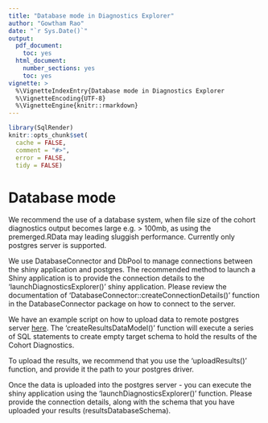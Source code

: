 ```yaml
---
title: "Database mode in Diagnostics Explorer"
author: "Gowtham Rao"
date: "`r Sys.Date()`"
output:
  pdf_document: 
    toc: yes     
  html_document:
    number_sections: yes
    toc: yes
vignette: >
  %\VignetteIndexEntry{Database mode in Diagnostics Explorer
  %\VignetteEncoding{UTF-8}    
  %\VignetteEngine{knitr::rmarkdown}
---
```


```r
library(SqlRender)
knitr::opts_chunk$set(
  cache = FALSE,
  comment = "#>",
  error = FALSE,
  tidy = FALSE)
```

# Database mode

We recommend the use of a database system, when file size of the cohort diagnostics output becomes large e.g. > 100mb, as using the premerged.RData may leading sluggish performance. Currently only postgres server is supported.


We use DatabaseConnector and DbPool to manage connections between the shiny application and postgres. The recommended method to launch a Shiny application is to provide the connection details to the 'launchDiagnosticsExplorer()' shiny application. Please review the documentation of 'DatabaseConnector::createConnectionDetails()' function in the DatabaseConnector package on how to connect to the server.


We have an example script on how to upload data to remote postgres server [here](https://github.com/OHDSI/CohortDiagnostics/blob/master/extras/UploadToDatabase.R). The 'createResultsDataModel()' function will execute a series of SQL statements to create empty target schema to hold the results of the Cohort Diagnostics. 

To upload the results, we recommend that you use the 'uploadResults()' function, and provide it the path to your postgres driver.

Once the data is uploaded into the postgres server - you can execute the shiny application using the 'launchDiagnosticsExplorer()' function. Please provide the connection details, along with the schema that you have uploaded your results (resultsDatabaseSchema). 